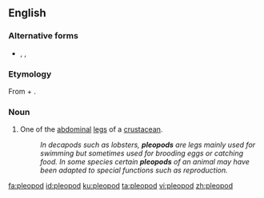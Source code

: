 ==English==

===Alternative forms===
* {{l|en|pleiopod}}, {{l|en|pleiopus}}, {{l|en|pleopus}}

===Etymology===
From {{etyl|grc|en}} {{m|grc|πλέω|gloss=sail}} + {{m|grc|πούς|gloss=foot}}.

===Noun===
{{en-noun|s|pleopoda}}

# {{label|en|zoology}} One of the [[abdominal]] [[leg]]s of a [[crustacean]].
#: ''In decapods such as lobsters, '''pleopods''' are legs mainly used for swimming but sometimes used for brooding eggs or catching food. In some species certain '''pleopods''' of an animal may have been adapted to special functions such as reproduction.''

[[fa:pleopod]]
[[id:pleopod]]
[[ku:pleopod]]
[[ta:pleopod]]
[[vi:pleopod]]
[[zh:pleopod]]